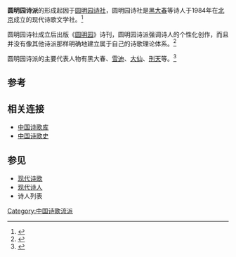 '''圆明园诗派'''的形成起因于[[圆明园诗社|圆明园诗社]]，圆明园诗社是[[黑大春|黑大春]]等诗人于1984年在[[北京|北京]]成立的现代诗歌文学社。<ref name=":0">{{cite news |author1=尹春芳 |title=黑大春：诗歌和音乐可以相得益彰 |url=http://culture.ifeng.com/poet/detail_2011_12/28/11627009_0.shtml |accessdate=2021-10-13 |work=深圳特区报 |archive-date=2021-10-22 |archive-url=https://web.archive.org/web/20211022221235/http://culture.ifeng.com/poet/detail_2011_12/28/11627009_0.shtml |dead-url=no }}</ref>

圆明园诗社成立后出版《[[圆明园|圆明园]]》诗刊，圆明园诗派强调诗人的个性化创作，而且并没有像其他诗派那样明确地建立属于自己的诗歌理论体系。<ref name=":1">{{cite news |title=二河开21号艺术区即将落成 |url=https://culture.gmw.cn/2019-08/05/content_33055610.htm |accessdate=2021-10-13 |work=光明网 |archive-date=2021-10-25 |archive-url=https://web.archive.org/web/20211025190008/https://culture.gmw.cn/2019-08/05/content_33055610.htm |dead-url=no }}</ref>

圆明园诗派的主要代表人物有黑大春、[[雪迪|雪迪]]、[[大仙|大仙]]、[[刑天|刑天]]等。<ref name=":2">{{cite news |title=圆明园诗社：我们是围坐在火山口的一群诗人 |url=http://m.thepaper.cn/rss_newsDetail_5218704? |accessdate=2021-10-13 |work=澎湃新闻-The Paper}}</ref>

==参考==
{{reflist}}
==相关连接==

*[https://web.archive.org/web/20181121142452/http://www.shigeku.com/ 中国诗歌库]
*[http://poetrycn.com 中国诗歌史]{{Wayback|url=http://poetrycn.com/ |date=20200109082044 }}

==参见==
*[[现代诗歌|现代诗歌]]
*[[现代诗人|现代诗人]]
*诗人列表

[[Category:中国诗歌流派|Category:中国诗歌流派]]